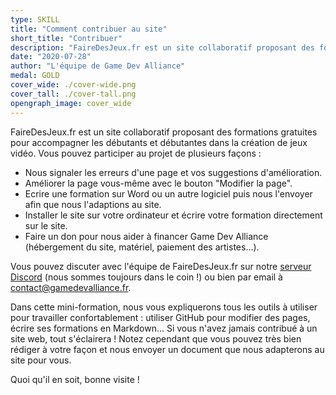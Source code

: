 ```yaml
---
type: SKILL
title: "Comment contribuer au site"
short_title: "Contribuer"
description: "FaireDesJeux.fr est un site collaboratif proposant des formations gratuites pour les débutants et débutantes. Voici comment participer au projet !"
date: "2020-07-28"
author: "L'équipe de Game Dev Alliance"
medal: GOLD
cover_wide: ./cover-wide.png
cover_tall: ./cover-tall.png
opengraph_image: cover_wide
---
```


FaireDesJeux.fr est un site collaboratif proposant des formations gratuites pour accompagner les débutants et débutantes dans la création de jeux vidéo. Vous pouvez participer au projet de plusieurs façons :

- Nous signaler les erreurs d'une page et vos suggestions d'amélioration.
- Améliorer la page vous-même avec le bouton "Modifier la page".
- Ecrire une formation sur Word ou un autre logiciel puis nous l'envoyer afin que nous l'adaptions au site.
- Installer le site sur votre ordinateur et écrire votre formation directement sur le site.
- Faire un don pour nous aider à financer Game Dev Alliance (hébergement du site, matériel, paiement des artistes...).

Vous pouvez discuter avec l'équipe de FaireDesJeux.fr sur notre [serveur Discord](https://discord.gg/RrBppaj) (nous sommes toujours dans le coin !) ou bien par email à contact@gamedevalliance.fr.

Dans cette mini-formation, nous vous expliquerons tous les outils à utiliser pour travailler confortablement : utiliser GitHub pour modifier des pages, écrire ses formations en Markdown... Si vous n'avez jamais contribué à un site web, tout s'éclairera ! Notez cependant que vous pouvez très bien rédiger à votre façon et nous envoyer un document que nous adapterons au site pour vous.

Quoi qu'il en soit, bonne visite !
